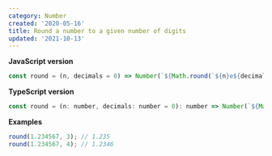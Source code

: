 ```yaml
---
category: Number
created: '2020-05-16'
title: Round a number to a given number of digits
updated: '2021-10-13'
---
```


**JavaScript version**

```js
const round = (n, decimals = 0) => Number(`${Math.round(`${n}e${decimals}`)}e-${decimals}`);
```

**TypeScript version**

```js
const round = (n: number, decimals: number = 0): number => Number(`${Math.round(`${n}e${decimals}`)}e-${decimals}`);
```

**Examples**

```js
round(1.234567, 3); // 1.235
round(1.234567, 4); // 1.2346
```
